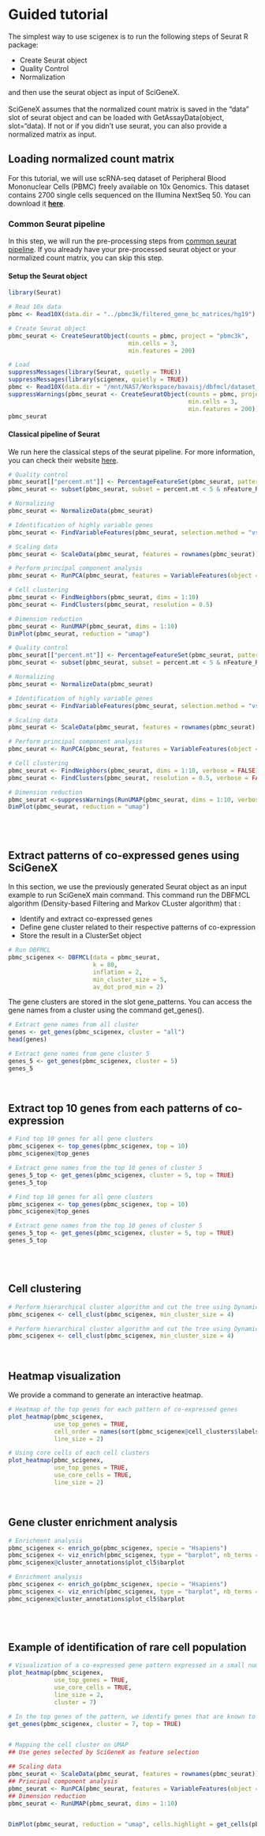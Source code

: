 # Guided tutorial
The simplest way to use scigenex is to run the following steps of Seurat R package:
<br>
<ul>
  <li>Create Seurat object</li>
  <li>Quality Control</li>
  <li>Normalization</li>
</ul>
and then use the seurat object as input of SciGeneX. 
<br/>
<br>
SciGeneX assumes that the normalized count matrix is saved in the "data" slot of seurat object and can be loaded with GetAssayData(object, slot="data).
If not or if you didn't use seurat, you can also provide a normalized matrix as input.
<br/>

## Loading normalized count matrix
For this tutorial, we will use scRNA-seq dataset of Peripheral Blood Mononuclear Cells (PBMC) freely available on 10x Genomics. 
This dataset contains 2700 single cells sequenced on the Illumina NextSeq 50. 
You can download it [**here**](https://cf.10xgenomics.com/samples/cell/pbmc3k/pbmc3k_filtered_gene_bc_matrices.tar.gz).
<br>

### Common Seurat pipeline
In this step, we will run the pre-processing steps from [common seurat pipeline](https://satijalab.org/seurat/articles/pbmc3k_tutorial.html). 
If you already have your pre-processed seurat object or your normalized count matrix, you can skip this step.

#### Setup the Seurat object
```r
library(Seurat)

# Read 10x data
pbmc <- Read10X(data.dir = "../pbmc3k/filtered_gene_bc_matrices/hg19")

# Create Seurat object
pbmc_seurat <- CreateSeuratObject(counts = pbmc, project = "pbmc3k",
                                  min.cells = 3, 
                                  min.features = 200)
```

```r
# Load 
suppressMessages(library(Seurat, quietly = TRUE))
suppressMessages(library(scigenex, quietly = TRUE))
pbmc <- Read10X(data.dir = "/mnt/NAS7/Workspace/bavaisj/dbfmcl/dataset_pbmc/filtered_gene_bc_matrices/hg19/")
suppressWarnings(pbmc_seurat <- CreateSeuratObject(counts = pbmc, project = "pbmc3k",
                                                   min.cells = 3, 
                                                   min.features = 200))
pbmc_seurat
```


#### Classical pipeline of Seurat
We run here the classical steps of the seurat pipeline. For more information, you can check their website [here](https://satijalab.org/seurat/articles/pbmc3k_tutorial.html).
```r
# Quality control
pbmc_seurat[["percent.mt"]] <- PercentageFeatureSet(pbmc_seurat, pattern = "^MT-")
pbmc_seurat <- subset(pbmc_seurat, subset = percent.mt < 5 & nFeature_RNA > 200)

# Normalizing
pbmc_seurat <- NormalizeData(pbmc_seurat)

# Identification of highly variable genes
pbmc_seurat <- FindVariableFeatures(pbmc_seurat, selection.method = "vst", nfeatures = 2000)

# Scaling data
pbmc_seurat <- ScaleData(pbmc_seurat, features = rownames(pbmc_seurat))

# Perform principal component analysis
pbmc_seurat <- RunPCA(pbmc_seurat, features = VariableFeatures(object = pbmc_seurat))

# Cell clustering 
pbmc_seurat <- FindNeighbors(pbmc_seurat, dims = 1:10)
pbmc_seurat <- FindClusters(pbmc_seurat, resolution = 0.5)

# Dimension reduction
pbmc_seurat <- RunUMAP(pbmc_seurat, dims = 1:10)
DimPlot(pbmc_seurat, reduction = "umap")
```


```r
# Quality control
pbmc_seurat[["percent.mt"]] <- PercentageFeatureSet(pbmc_seurat, pattern = "^MT-")
pbmc_seurat <- subset(pbmc_seurat, subset = percent.mt < 5 & nFeature_RNA > 200)

# Normalizing
pbmc_seurat <- NormalizeData(pbmc_seurat)

# Identification of highly variable genes
pbmc_seurat <- FindVariableFeatures(pbmc_seurat, selection.method = "vst", nfeatures = 2000)

# Scaling data
pbmc_seurat <- ScaleData(pbmc_seurat, features = rownames(pbmc_seurat), verbose = FALSE)

# Perform principal component analysis
pbmc_seurat <- RunPCA(pbmc_seurat, features = VariableFeatures(object = pbmc_seurat), verbose = FALSE)

# Cell clustering 
pbmc_seurat <- FindNeighbors(pbmc_seurat, dims = 1:10, verbose = FALSE)
pbmc_seurat <- FindClusters(pbmc_seurat, resolution = 0.5, verbose = FALSE)

# Dimension reduction
pbmc_seurat <-suppressWarnings(RunUMAP(pbmc_seurat, dims = 1:10, verbose = FALSE))
DimPlot(pbmc_seurat, reduction = "umap")
```
<br>
<br>





## Extract patterns of co-expressed genes using SciGeneX
In this section, we use the previously generated Seurat object as an input example to run SciGeneX main command. This command run the DBFMCL algorithm (Density-based Filtering and Markov CLuster algorithm) that :
<br>
<ul>
  <li>Identify and extract co-expressed genes</li>
  <li>Define gene cluster related to their respective patterns of co-expression</li>
  <li>Store the result in a ClusterSet object</li>
</ul>

```r
# Run DBFMCL
pbmc_scigenex <- DBFMCL(data = pbmc_seurat,
                        k = 80,
                        inflation = 2,
                        min_cluster_size = 5,
                        av_dot_prod_min = 2)
```

The gene clusters are stored in the slot gene_patterns. You can access the gene names from a cluster using the command get_genes().
```r
# Extract gene names from all cluster
genes <- get_genes(pbmc_scigenex, cluster = "all")
head(genes)

# Extract gene names from gene cluster 5
genes_5 <- get_genes(pbmc_scigenex, cluster = 5)
genes_5
```
<br>

## Extract top 10 genes from each patterns of co-expression
```r
# Find top 10 genes for all gene clusters
pbmc_scigenex <- top_genes(pbmc_scigenex, top = 10)
pbmc_scigenex@top_genes

# Extract gene names from the top 10 genes of cluster 5
genes_5_top <- get_genes(pbmc_scigenex, cluster = 5, top = TRUE)
genes_5_top
```

```r
# Find top 10 genes for all gene clusters
pbmc_scigenex <- top_genes(pbmc_scigenex, top = 10)
pbmc_scigenex@top_genes

# Extract gene names from the top 10 genes of cluster 5
genes_5_top <- get_genes(pbmc_scigenex, cluster = 5, top = TRUE)
genes_5_top
```
<br>
<br>

## Cell clustering
```r
# Perform hierarchical cluster algorithm and cut the tree using DynamicTreeCut package
pbmc_scigenex <- cell_clust(pbmc_scigenex, min_cluster_size = 4)
```

```r
# Perform hierarchical cluster algorithm and cut the tree using DynamicTreeCut package
pbmc_scigenex <- cell_clust(pbmc_scigenex, min_cluster_size = 4)
```
<br>

## Heatmap visualization
We provide a command to generate an interactive heatmap.
```r
# Heatmap of the top genes for each pattern of co-expressed genes
plot_heatmap(pbmc_scigenex,
             use_top_genes = TRUE,
             cell_order = names(sort(pbmc_scigenex@cell_clusters$labels)),
             line_size = 2)

# Using core cells of each cell clusters
plot_heatmap(pbmc_scigenex,
             use_top_genes = TRUE,
             use_core_cells = TRUE,
             line_size = 2)
```
<br>

## Gene cluster enrichment analysis
```r
# Enrichment analysis
pbmc_scigenex <- enrich_go(pbmc_scigenex, specie = "Hsapiens")
pbmc_scigenex <- viz_enrich(pbmc_scigenex, type = "barplot", nb_terms = 25)
pbmc_scigenex@cluster_annotations$plot_cl5$barplot
```

```r
# Enrichment analysis
pbmc_scigenex <- enrich_go(pbmc_scigenex, specie = "Hsapiens")
pbmc_scigenex <- viz_enrich(pbmc_scigenex, type = "barplot", nb_terms = 25)
pbmc_scigenex@cluster_annotations$plot_cl5$barplot
```
<br>
<br>

## Example of identification of rare cell population
```r
# Visualization of a co-expressed gene pattern expressed in a small number of genes
plot_heatmap(pbmc_scigenex,
             use_top_genes = TRUE,
             use_core_cells = TRUE,
             line_size = 2,
             cluster = 7)

# In the top genes of the pattern, we identify genes that are known to be marker of plasmacytoid dendritic cells (LILRA4, CLEC4C, SERPINF1)
get_genes(pbmc_scigenex, cluster = 7, top = TRUE)


# Mapping the cell cluster on UMAP
## Use genes selected by SciGeneX as feature selection

## Scaling data
pbmc_seurat <- ScaleData(pbmc_seurat, features = rownames(pbmc_seurat))
## Principal component analysis
pbmc_seurat <- RunPCA(pbmc_seurat, features = VariableFeatures(object = pbmc_seurat))
## Dimension reduction
pbmc_seurat <- RunUMAP(pbmc_seurat, dims = 1:10)


DimPlot(pbmc_seurat, reduction = "umap", cells.highlight = get_cells(pbmc_scigenex, cluster = 13))

```









